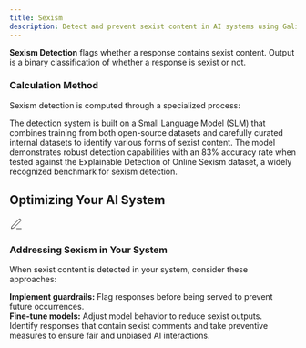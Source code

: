 ```yaml
---
title: Sexism
description: Detect and prevent sexist content in AI systems using Galileo's Sexism Metric to identify and mitigate biased responses.
---
```



<DefinitionCard>
  <strong>Sexism Detection</strong> flags whether a response contains sexist content. Output is a binary classification of whether a response is sexist or not.
</DefinitionCard>

### Calculation Method
Sexism detection is computed through a specialized process:

<Steps>
  <Step title="Model Architecture">
    The detection system is built on a Small Language Model (SLM) that combines training from both open-source datasets and carefully curated internal datasets to identify various forms of sexist content.
  </Step>
  <Step title="Performance Validation">
    The model demonstrates robust detection capabilities with an 83% accuracy rate when tested against the Explainable Detection of Online Sexism dataset, a widely recognized benchmark for sexism detection.
  </Step>
</Steps>

## Optimizing Your AI System

<Card>
  <div style={{display: 'flex', alignItems: 'center', gap: '0.5rem', marginBottom: '0.75rem'}}>
    <div style={{fontSize: '1.25rem', color: 'var(--primary-color)'}}>
      <svg xmlns="http://www.w3.org/2000/svg" width="24" height="24" viewBox="0 0 24 24" fill="none" stroke="currentColor" strokeWidth="2" strokeLinecap="round" strokeLinejoin="round">
        <path d="M12 20h9"></path><path d="M16.5 3.5a2.121 2.121 0 0 1 3 3L7 19l-4 1 1-4L16.5 3.5z"></path>
      </svg>
    </div>
    <h3 style={{margin: 0, fontSize: '1.25rem', fontWeight: '600'}}>Addressing Sexism in Your System</h3>
  </div>
  
  When sexist content is detected in your system, consider these approaches:
      
  <div style={{marginTop: '1rem', paddingTop: '0.75rem', borderTop: '1px solid rgba(209, 213, 219, 0.33)'}}>
    <strong>Implement guardrails:</strong> Flag responses before being served to prevent future occurrences.
  </div>
  
  <div style={{marginTop: '0.75rem', paddingTop: '0.75rem', borderTop: '1px solid rgba(209, 213, 219, 0.33)'}}>
    <strong>Fine-tune models:</strong> Adjust model behavior to reduce sexist outputs.
  </div>
</Card>

<Note>
Identify responses that contain sexist comments and take preventive measures to ensure fair and unbiased AI interactions.
</Note>

